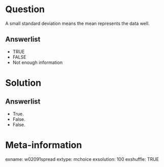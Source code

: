 Question
========
A small standard deviation means the mean represents the data well.

Answerlist
----------
* TRUE
* FALSE
* Not enough information


Solution
========

Answerlist
----------
* True.
* False.
* False.


Meta-information
================
exname: w02091spread
extype: mchoice
exsolution: 100
exshuffle: TRUE